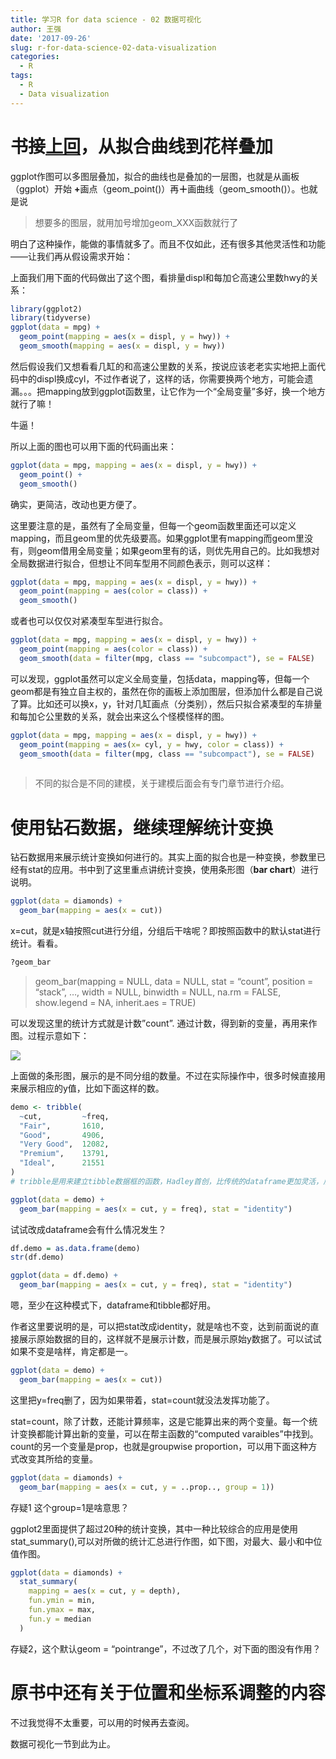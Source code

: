 ```yaml
---
title: 学习R for data science - 02 数据可视化
author: 王强
date: '2017-09-26'
slug: r-for-data-science-02-data-visualization
categories:
  - R
tags:
  - R
  - Data visualization
---
```


# 书接[上回](http://www.ecology.wang/2017/09/25/learn-r-for-data-science-01-data-visualization/)，从拟合曲线到花样叠加

ggplot作图可以多图层叠加，拟合的曲线也是叠加的一层图，也就是从画板（ggplot）开始 **+**画点（geom_point()）再**＋**画曲线（geom_smooth()）。也就是说

> 想要多的图层，就用加号增加geom_XXX函数就行了

明白了这种操作，能做的事情就多了。而且不仅如此，还有很多其他灵活性和功能——让我们再从假设需求开始：

上面我们用下面的代码做出了这个图，看排量displ和每加仑高速公里数hwy的关系：
```r
library(ggplot2)
library(tidyverse)
ggplot(data = mpg) + 
  geom_point(mapping = aes(x = displ, y = hwy)) +
  geom_smooth(mapping = aes(x = displ, y = hwy))
```

然后假设我们又想看看几缸的和高速公里数的关系，按说应该老老实实地把上面代码中的displ换成cyl，不过作者说了，这样的话，你需要换两个地方，可能会遗漏。。。把mapping放到ggplot函数里，让它作为一个“全局变量”多好，换一个地方就行了嘛！

牛逼！

所以上面的图也可以用下面的代码画出来：

```r
ggplot(data = mpg, mapping = aes(x = displ, y = hwy)) + 
  geom_point() + 
  geom_smooth()
```

确实，更简洁，改动也更方便了。

这里要注意的是，虽然有了全局变量，但每一个geom函数里面还可以定义mapping，而且geom里的优先级要高。如果ggplot里有mapping而geom里没有，则geom借用全局变量；如果geom里有的话，则优先用自己的。比如我想对全局数据进行拟合，但想让不同车型用不同颜色表示，则可以这样：

```r
ggplot(data = mpg, mapping = aes(x = displ, y = hwy)) + 
  geom_point(mapping = aes(color = class)) + 
  geom_smooth()
```


或者也可以仅仅对紧凑型车型进行拟合。

```r
ggplot(data = mpg, mapping = aes(x = displ, y = hwy)) + 
  geom_point(mapping = aes(color = class)) + 
  geom_smooth(data = filter(mpg, class == "subcompact"), se = FALSE)
```

可以发现，ggplot虽然可以定义全局变量，包括data，mapping等，但每一个geom都是有独立自主权的，虽然在你的画板上添加图层，但添加什么都是自己说了算。比如还可以换x，y，针对几缸画点（分类别），然后只拟合紧凑型的车排量和每加仑公里数的关系，就会出来这么个怪模怪样的图。

```r
ggplot(data = mpg, mapping = aes(x = displ, y = hwy)) + 
  geom_point(mapping = aes(x= cyl, y = hwy, color = class)) +
  geom_smooth(data = filter(mpg, class == "subcompact"), se = FALSE)
 
```

> 不同的拟合是不同的建模，关于建模后面会有专门章节进行介绍。

# 使用钻石数据，继续理解统计变换

钻石数据用来展示统计变换如何进行的。其实上面的拟合也是一种变换，参数里已经有stat的应用。书中到了这里重点讲统计变换，使用条形图（**bar chart**）进行说明。

```r
ggplot(data = diamonds) + 
  geom_bar(mapping = aes(x = cut))
```
x=cut，就是x轴按照cut进行分组，分组后干啥呢？即按照函数中的默认stat进行统计。看看。
```r
?geom_bar
```

> geom_bar(mapping = NULL, data = NULL, stat = "count",
  position = "stack", ..., width = NULL, binwidth = NULL, na.rm = FALSE,
  show.legend = NA, inherit.aes = TRUE)
  
  
可以发现这里的统计方式就是计数"count". 通过计数，得到新的变量，再用来作图。过程示意如下：

![](http://r4ds.had.co.nz/images/visualization-stat-bar.png)

上面做的条形图，展示的是不同分组的数量。不过在实际操作中，很多时候直接用来展示相应的y值，比如下面这样的数。

```r
demo <- tribble(
  ~cut,         ~freq,
  "Fair",       1610,
  "Good",       4906,
  "Very Good",  12082,
  "Premium",    13791,
  "Ideal",      21551
)
# tribble是用来建立tibble数据框的函数，Hadley首创，比传统的dataframe更加灵活，后面会有详细介绍。简单的说，就是这种增强型的数据框，可以成为框中有框的样子，当然这里没有体现出来。

ggplot(data = demo) +
  geom_bar(mapping = aes(x = cut, y = freq), stat = "identity")
```

试试改成dataframe会有什么情况发生？

```r
df.demo = as.data.frame(demo)
str(df.demo)

ggplot(data = df.demo) +
  geom_bar(mapping = aes(x = cut, y = freq), stat = "identity")
```


嗯，至少在这种模式下，dataframe和tibble都好用。

作者这里要说明的是，可以把stat改成identity，就是啥也不变，达到前面说的直接展示原始数据的目的，这样就不是展示计数，而是展示原始y数据了。可以试试如果不变是啥样，肯定都是一。

```r
ggplot(data = demo) +
  geom_bar(mapping = aes(x = cut))
```

这里把y=freq删了，因为如果带着，stat=count就没法发挥功能了。
 
stat=count，除了计数，还能计算频率，这是它能算出来的两个变量。每一个统计变换都能计算出新的变量，可以在帮主函数的“computed varaibles”中找到。count的另一个变量是prop，也就是groupwise proportion，可以用下面这种方式改变其所给的变量。

```r
ggplot(data = diamonds) + 
  geom_bar(mapping = aes(x = cut, y = ..prop.., group = 1))
```


存疑1 这个group=1是啥意思？

ggplot2里面提供了超过20种的统计变换，其中一种比较综合的应用是使用stat_summary(),可以对所做的统计汇总进行作图，如下图，对最大、最小和中位值作图。

```r
ggplot(data = diamonds) + 
  stat_summary(
    mapping = aes(x = cut, y = depth),
    fun.ymin = min, 
    fun.ymax = max,
    fun.y = median
  )
```


存疑2，这个默认geom = "pointrange"，不过改了几个，对下面的图没有作用？


# 原书中还有关于位置和坐标系调整的内容

不过我觉得不太重要，可以用的时候再去查阅。

数据可视化一节到此为止。














